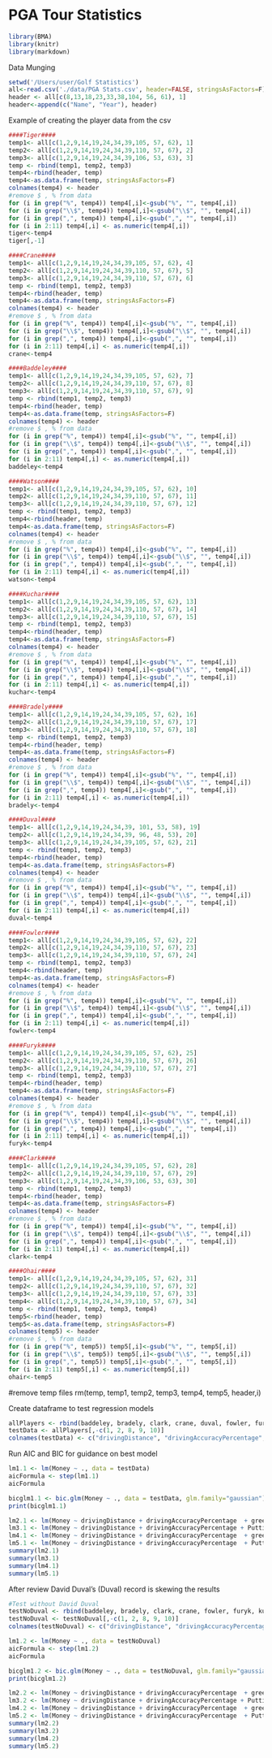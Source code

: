 PGA Tour Statistics
========================================================

```r
library(BMA)
library(knitr)
library(markdown)

```
Data Munging
```r
setwd('/Users/user/Golf Statistics')
all<-read.csv('./data/PGA Stats.csv', header=FALSE, stringsAsFactors=F)
header <- all[c(8,13,18,23,33,38,104, 56, 61), 1]
header<-append(c("Name", "Year"), header)
```

Example of creating the player data from the csv
```r
####Tiger####
temp1<- all[c(1,2,9,14,19,24,34,39,105, 57, 62), 1]
temp2<- all[c(1,2,9,14,19,24,34,39,110, 57, 67), 2]
temp3<- all[c(1,2,9,14,19,24,34,39,106, 53, 63), 3]
temp <- rbind(temp1, temp2, temp3)
temp4<-rbind(header, temp)
temp4<-as.data.frame(temp, stringsAsFactors=F)
colnames(temp4) <- header
#remove $ , % from data
for (i in grep("%", temp4)) temp4[,i]<-gsub("%", "", temp4[,i])
for (i in grep("\\$", temp4)) temp4[,i]<-gsub("\\$", "", temp4[,i])
for (i in grep(",", temp4)) temp4[,i]<-gsub(",", "", temp4[,i])
for (i in 2:11) temp4[,i] <- as.numeric(temp4[,i])
tiger<-temp4
tiger[,-1]
```

```r
####Crane####
temp1<- all[c(1,2,9,14,19,24,34,39,105, 57, 62), 4]
temp2<- all[c(1,2,9,14,19,24,34,39,110, 57, 67), 5]
temp3<- all[c(1,2,9,14,19,24,34,39,110, 57, 67), 6]
temp <- rbind(temp1, temp2, temp3)
temp4<-rbind(header, temp)
temp4<-as.data.frame(temp, stringsAsFactors=F)
colnames(temp4) <- header
#remove $ , % from data
for (i in grep("%", temp4)) temp4[,i]<-gsub("%", "", temp4[,i])
for (i in grep("\\$", temp4)) temp4[,i]<-gsub("\\$", "", temp4[,i])
for (i in grep(",", temp4)) temp4[,i]<-gsub(",", "", temp4[,i])
for (i in 2:11) temp4[,i] <- as.numeric(temp4[,i])
crane<-temp4

####Baddeley####
temp1<- all[c(1,2,9,14,19,24,34,39,105, 57, 62), 7]
temp2<- all[c(1,2,9,14,19,24,34,39,110, 57, 67), 8]
temp3<- all[c(1,2,9,14,19,24,34,39,110, 57, 67), 9]
temp <- rbind(temp1, temp2, temp3)
temp4<-rbind(header, temp)
temp4<-as.data.frame(temp, stringsAsFactors=F)
colnames(temp4) <- header
#remove $ , % from data
for (i in grep("%", temp4)) temp4[,i]<-gsub("%", "", temp4[,i])
for (i in grep("\\$", temp4)) temp4[,i]<-gsub("\\$", "", temp4[,i])
for (i in grep(",", temp4)) temp4[,i]<-gsub(",", "", temp4[,i])
for (i in 2:11) temp4[,i] <- as.numeric(temp4[,i])
baddeley<-temp4

####Watson####
temp1<- all[c(1,2,9,14,19,24,34,39,105, 57, 62), 10]
temp2<- all[c(1,2,9,14,19,24,34,39,110, 57, 67), 11]
temp3<- all[c(1,2,9,14,19,24,34,39,110, 57, 67), 12]
temp <- rbind(temp1, temp2, temp3)
temp4<-rbind(header, temp)
temp4<-as.data.frame(temp, stringsAsFactors=F)
colnames(temp4) <- header
#remove $ , % from data
for (i in grep("%", temp4)) temp4[,i]<-gsub("%", "", temp4[,i])
for (i in grep("\\$", temp4)) temp4[,i]<-gsub("\\$", "", temp4[,i])
for (i in grep(",", temp4)) temp4[,i]<-gsub(",", "", temp4[,i])
for (i in 2:11) temp4[,i] <- as.numeric(temp4[,i])
watson<-temp4

####Kuchar####
temp1<- all[c(1,2,9,14,19,24,34,39,105, 57, 62), 13]
temp2<- all[c(1,2,9,14,19,24,34,39,110, 57, 67), 14]
temp3<- all[c(1,2,9,14,19,24,34,39,110, 57, 67), 15]
temp <- rbind(temp1, temp2, temp3)
temp4<-rbind(header, temp)
temp4<-as.data.frame(temp, stringsAsFactors=F)
colnames(temp4) <- header
#remove $ , % from data
for (i in grep("%", temp4)) temp4[,i]<-gsub("%", "", temp4[,i])
for (i in grep("\\$", temp4)) temp4[,i]<-gsub("\\$", "", temp4[,i])
for (i in grep(",", temp4)) temp4[,i]<-gsub(",", "", temp4[,i])
for (i in 2:11) temp4[,i] <- as.numeric(temp4[,i])
kuchar<-temp4

####Bradely####
temp1<- all[c(1,2,9,14,19,24,34,39,105, 57, 62), 16]
temp2<- all[c(1,2,9,14,19,24,34,39,110, 57, 67), 17]
temp3<- all[c(1,2,9,14,19,24,34,39,110, 57, 67), 18]
temp <- rbind(temp1, temp2, temp3)
temp4<-rbind(header, temp)
temp4<-as.data.frame(temp, stringsAsFactors=F)
colnames(temp4) <- header
#remove $ , % from data
for (i in grep("%", temp4)) temp4[,i]<-gsub("%", "", temp4[,i])
for (i in grep("\\$", temp4)) temp4[,i]<-gsub("\\$", "", temp4[,i])
for (i in grep(",", temp4)) temp4[,i]<-gsub(",", "", temp4[,i])
for (i in 2:11) temp4[,i] <- as.numeric(temp4[,i])
bradely<-temp4

####Duval####
temp1<- all[c(1,2,9,14,19,24,34,39, 101, 53, 58), 19]
temp2<- all[c(1,2,9,14,19,24,34,39, 96, 48, 53), 20]
temp3<- all[c(1,2,9,14,19,24,34,39,105, 57, 62), 21]
temp <- rbind(temp1, temp2, temp3)
temp4<-rbind(header, temp)
temp4<-as.data.frame(temp, stringsAsFactors=F)
colnames(temp4) <- header
#remove $ , % from data
for (i in grep("%", temp4)) temp4[,i]<-gsub("%", "", temp4[,i])
for (i in grep("\\$", temp4)) temp4[,i]<-gsub("\\$", "", temp4[,i])
for (i in grep(",", temp4)) temp4[,i]<-gsub(",", "", temp4[,i])
for (i in 2:11) temp4[,i] <- as.numeric(temp4[,i])
duval<-temp4

####Fowler####
temp1<- all[c(1,2,9,14,19,24,34,39,105, 57, 62), 22]
temp2<- all[c(1,2,9,14,19,24,34,39,110, 57, 67), 23]
temp3<- all[c(1,2,9,14,19,24,34,39,110, 57, 67), 24]
temp <- rbind(temp1, temp2, temp3)
temp4<-rbind(header, temp)
temp4<-as.data.frame(temp, stringsAsFactors=F)
colnames(temp4) <- header
#remove $ , % from data
for (i in grep("%", temp4)) temp4[,i]<-gsub("%", "", temp4[,i])
for (i in grep("\\$", temp4)) temp4[,i]<-gsub("\\$", "", temp4[,i])
for (i in grep(",", temp4)) temp4[,i]<-gsub(",", "", temp4[,i])
for (i in 2:11) temp4[,i] <- as.numeric(temp4[,i])
fowler<-temp4

####Furyk####
temp1<- all[c(1,2,9,14,19,24,34,39,105, 57, 62), 25]
temp2<- all[c(1,2,9,14,19,24,34,39,110, 57, 67), 26]
temp3<- all[c(1,2,9,14,19,24,34,39,110, 57, 67), 27]
temp <- rbind(temp1, temp2, temp3)
temp4<-rbind(header, temp)
temp4<-as.data.frame(temp, stringsAsFactors=F)
colnames(temp4) <- header
#remove $ , % from data
for (i in grep("%", temp4)) temp4[,i]<-gsub("%", "", temp4[,i])
for (i in grep("\\$", temp4)) temp4[,i]<-gsub("\\$", "", temp4[,i])
for (i in grep(",", temp4)) temp4[,i]<-gsub(",", "", temp4[,i])
for (i in 2:11) temp4[,i] <- as.numeric(temp4[,i])
furyk<-temp4

####Clark####
temp1<- all[c(1,2,9,14,19,24,34,39,105, 57, 62), 28]
temp2<- all[c(1,2,9,14,19,24,34,39,110, 57, 67), 29]
temp3<- all[c(1,2,9,14,19,24,34,39,106, 53, 63), 30]
temp <- rbind(temp1, temp2, temp3)
temp4<-rbind(header, temp)
temp4<-as.data.frame(temp, stringsAsFactors=F)
colnames(temp4) <- header
#remove $ , % from data
for (i in grep("%", temp4)) temp4[,i]<-gsub("%", "", temp4[,i])
for (i in grep("\\$", temp4)) temp4[,i]<-gsub("\\$", "", temp4[,i])
for (i in grep(",", temp4)) temp4[,i]<-gsub(",", "", temp4[,i])
for (i in 2:11) temp4[,i] <- as.numeric(temp4[,i])
clark<-temp4

####Ohair####
temp1<- all[c(1,2,9,14,19,24,34,39,105, 57, 62), 31]
temp2<- all[c(1,2,9,14,19,24,34,39,110, 57, 67), 32]
temp3<- all[c(1,2,9,14,19,24,34,39,110, 57, 67), 33]
temp4<- all[c(1,2,9,14,19,24,34,39,110, 57, 67), 34]
temp <- rbind(temp1, temp2, temp3, temp4)
temp5<-rbind(header, temp)
temp5<-as.data.frame(temp, stringsAsFactors=F)
colnames(temp5) <- header
#remove $ , % from data
for (i in grep("%", temp5)) temp5[,i]<-gsub("%", "", temp5[,i])
for (i in grep("\\$", temp5)) temp5[,i]<-gsub("\\$", "", temp5[,i])
for (i in grep(",", temp5)) temp5[,i]<-gsub(",", "", temp5[,i])
for (i in 2:11) temp5[,i] <- as.numeric(temp5[,i])
ohair<-temp5
```
#remove temp files
rm(temp, temp1, temp2, temp3, temp4, temp5, header,i)

Create dataframe to test regression models
```r
allPlayers <- rbind(baddeley, bradely, clark, crane, duval, fowler, furyk, kuchar, ohair, tiger, watson)
testData <- allPlayers[,-c(1, 2, 8, 9, 10)]
colnames(testData) <- c("drivingDistance", "drivingAccuracyPercentage", "greensRegulationPercentage", "Putting", "birdieAverage", "Money")
```
Run AIC and BIC for guidance on best model
```r
lm1.1 <- lm(Money ~ ., data = testData)
aicFormula <- step(lm1.1)
aicFormula

bicglm1.1 <- bic.glm(Money ~ ., data = testData, glm.family="gaussian") 
print(bicglm1.1)

lm2.1 <- lm(Money ~ drivingDistance + drivingAccuracyPercentage  + greensRegulationPercentage  + Putting + birdieAverage, data = testData)
lm3.1 <- lm(Money ~ drivingDistance + drivingAccuracyPercentage + Putting, data = testData)
lm4.1 <- lm(Money ~ drivingDistance + drivingAccuracyPercentage  + greensRegulationPercentage  + Putting, data = testData)
lm5.1 <- lm(Money ~ drivingDistance + drivingAccuracyPercentage  + Putting + birdieAverage, data = testData)
summary(lm2.1)
summary(lm3.1)
summary(lm4.1)
summary(lm5.1)
```

After review David Duval's (Duval) record is skewing the results
```r
#Test without David Duval
testNoDuval <- rbind(baddeley, bradely, clark, crane, fowler, furyk, kuchar, ohair, tiger, watson) 
testNoDuval <- testNoDuval[,-c(1, 2, 8, 9, 10)]
colnames(testNoDuval) <- c("drivingDistance", "drivingAccuracyPercentage", "greensRegulationPercentage", "Putting", "birdieAverage", "Money")

lm1.2 <- lm(Money ~ ., data = testNoDuval)
aicFormula <- step(lm1.2)
aicFormula

bicglm1.2 <- bic.glm(Money ~ ., data = testNoDuval, glm.family="gaussian") 
print(bicglm1.2)

lm2.2 <- lm(Money ~ drivingDistance + drivingAccuracyPercentage  + greensRegulationPercentage  + Putting + birdieAverage, data = testNoDuval)
lm3.2 <- lm(Money ~ drivingDistance + drivingAccuracyPercentage + Putting, data = testNoDuval)
lm4.2 <- lm(Money ~ drivingDistance + drivingAccuracyPercentage  + greensRegulationPercentage  + Putting, data = testNoDuval)
lm5.2 <- lm(Money ~ drivingDistance + drivingAccuracyPercentage  + Putting + birdieAverage, data = testNoDuval)
summary(lm2.2)
summary(lm3.2)
summary(lm4.2)
summary(lm5.2)
```